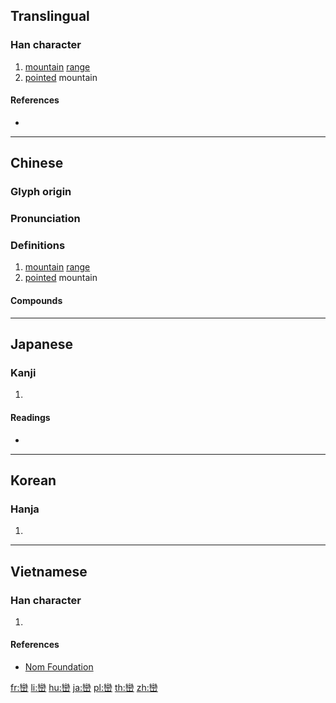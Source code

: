 {{character info/new}}
{{also|峦}}
==Translingual==

===Han character===
{{Han char|rn=46|rad=山|as=19|sn=22|four=22772|canj=VFU|ids=⿱䜌山}}

# [[mountain]] [[range]]
# [[point]]ed mountain

====References====
* {{Han ref|kx=0322.430|dkj=08640|dj=0623.090|hdz=10808.120|uh=5DD2|ud=24018|bh=C572|bd=50546}}

----

==Chinese==
{{zh-forms|s=峦}}

===Glyph origin===
{{Han etym}}

===Pronunciation===
{{zh-pron
|m=luán
|c=lyun4
|mc=y
|oc=y
|cat=
}}

===Definitions===
{{zh-hanzi}}

# [[mountain]] [[range]]
# [[point]]ed mountain

====Compounds====
{{zh-der|封巒|層巒疊嶂|山巒|岡巒|峰巒|巒兄巒弟|疊嶺層巒|萬巒鄉|秀姑巒溪}}

----

==Japanese==

===Kanji===
{{ja-kanji|grade=|rs=山19}}

# {{defn|lang=ja|sort=山19}}

====Readings====
* {{ja-readings|on=[[らん]] (ran)|kun=[[みね]] (mine)|nanori=[[やま]] (yama)}}

----

==Korean==

===Hanja===
{{ko-hanja|hangeul=만|rv=man|mr=man}}

# {{defn|lang=ko|sort=山19}}

----

==Vietnamese==

===Han character===
{{vi-readings|rs=山19|hanviet=loại}}

# {{defn|lang=vi|sort=山19}}

====References====
* [http://nomfoundation.org/common/nom_details.php?codepoint=5dd2 Nom Foundation]

[[fr:巒]]
[[li:巒]]
[[hu:巒]]
[[ja:巒]]
[[pl:巒]]
[[th:巒]]
[[zh:巒]]